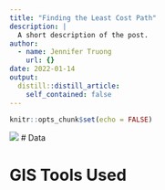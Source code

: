 ```yaml
---
title: "Finding the Least Cost Path"
description: |
  A short description of the post.
author:
  - name: Jennifer Truong
    url: {}
date: 2022-01-14
output:
  distill::distill_article:
    self_contained: false
---
```



```r
knitr::opts_chunk$set(echo = FALSE)
```

![](img/final_proj_least_cost_path.png)
# Data

# GIS Tools Used

